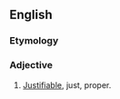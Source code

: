==English==

===Etymology===
{{suffix|warrant|able|lang=en}}

===Adjective===
{{en-adj}}

# [[justifiable|Justifiable]], just, proper.
